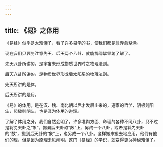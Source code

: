 ```yaml
---
---
---
```

title: 《易》之体用
---




《易经》似乎是太难懂了，看了许多易学的书，使我们都是愈弄愈糊涂。

现在我们只要先注意先天、后天两个八卦，就能提纲挈领地了解了。

先天八卦所讲的，是宇宙未形成物质世界时之物理法则。

后天八卦所讲的，是物质世界形成后太阳系的物理法则。

先天所讲的是体。

后天所讲的是用。

《易》的体用，是在汉、魏、南北朝以后才发展出来的，道家的哲学，阴极则阳生，阳极则阴生，也是互为体用的道理。

了解了体用之分，我们自然会明了，许多堪舆方面、命理的各种不同八卦，只不过是将先天卦之“象”，搬到后天卦的“数”上，另成一个八卦，或者是将先天卦的“数”，搬到后天卦的“象”上，也另成一个八卦。这样搬来搬去地应用，他们有他们的理，但是因为原理未见阐明，这门《易经》的学识，就变得更为神秘难懂了。